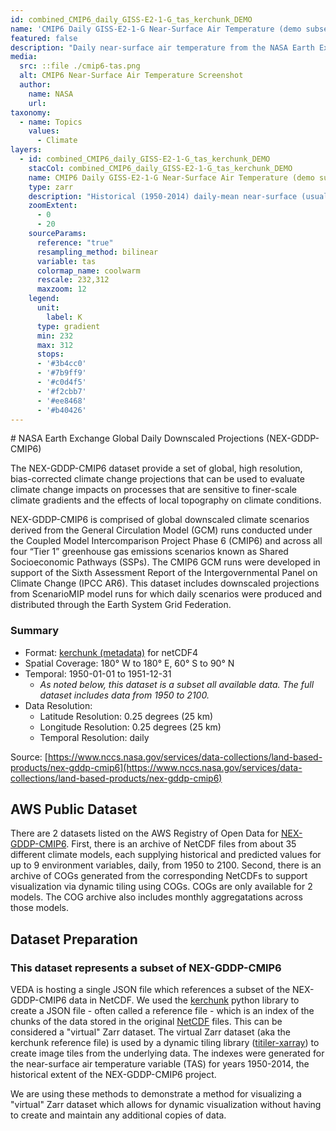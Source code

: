 ```yaml
---
id: combined_CMIP6_daily_GISS-E2-1-G_tas_kerchunk_DEMO
name: 'CMIP6 Daily GISS-E2-1-G Near-Surface Air Temperature (demo subset)'
featured: false
description: "Daily near-surface air temperature from the NASA Earth Exchange Global Daily Downscaled Projections (NEX-GDDP-CMIP6) Project."
media:
  src: ::file ./cmip6-tas.png
  alt: CMIP6 Near-Surface Air Temperature Screenshot
  author:
    name: NASA
    url: 
taxonomy:
  - name: Topics
    values:
      - Climate
layers:
  - id: combined_CMIP6_daily_GISS-E2-1-G_tas_kerchunk_DEMO
    stacCol: combined_CMIP6_daily_GISS-E2-1-G_tas_kerchunk_DEMO
    name: CMIP6 Daily GISS-E2-1-G Near-Surface Air Temperature (demo subset)
    type: zarr
    description: "Historical (1950-2014) daily-mean near-surface (usually, 2 meter) air temperature in Kelvin."
    zoomExtent:
      - 0
      - 20
    sourceParams:
      reference: "true"
      resampling_method: bilinear
      variable: tas
      colormap_name: coolwarm
      rescale: 232,312
      maxzoom: 12
    legend:
      unit: 
        label: K
      type: gradient
      min: 232
      max: 312
      stops:
      - '#3b4cc0'
      - '#7b9ff9'
      - '#c0d4f5'
      - '#f2cbb7'
      - '#ee8468'
      - '#b40426'
---
```


<Block>
<Prose>
# NASA Earth Exchange Global Daily Downscaled Projections (NEX-GDDP-CMIP6)

The NEX-GDDP-CMIP6 dataset provide a set of global, high resolution, bias-corrected climate change projections that can be used to evaluate climate change impacts on processes that are sensitive to finer-scale climate gradients and the effects of local topography on climate conditions.

NEX-GDDP-CMIP6 is comprised of global downscaled climate scenarios derived from the General Circulation Model (GCM) runs conducted under the Coupled Model Intercomparison Project Phase 6 (CMIP6) and across all four “Tier 1” greenhouse gas emissions scenarios known as Shared Socioeconomic Pathways (SSPs). The CMIP6 GCM runs were developed in support of the Sixth Assessment Report of the Intergovernmental Panel on Climate Change (IPCC AR6). This dataset includes downscaled projections from ScenarioMIP model runs for which daily scenarios were produced and distributed through the Earth System Grid Federation. 

### Summary

* Format: [kerchunk (metadata)](https://fsspec.github.io/kerchunk/) for netCDF4
* Spatial Coverage: 180° W to 180° E, 60° S to 90° N
* Temporal: 1950-01-01 to 1951-12-31
  * _As noted below, this dataset is a subset all available data. The full dataset includes data from 1950 to 2100._
* Data Resolution:
  * Latitude Resolution: 0.25 degrees (25 km)
  * Longitude Resolution: 0.25 degrees (25 km)
  * Temporal Resolution: daily

Source: [https://www.nccs.nasa.gov/services/data-collections/land-based-products/nex-gddp-cmip6](https://www.nccs.nasa.gov/services/data-collections/land-based-products/nex-gddp-cmip6)

## AWS Public Dataset

There are 2 datasets listed on the AWS Registry of Open Data for [NEX-GDDP-CMIP6](https://registry.opendata.aws/nex-gddp-cmip6/). First, there is an archive of NetCDF files from about 35 different climate models, each supplying historical and predicted values for up to 9 environment variables, daily, from 1950 to 2100. Second, there is an archive of COGs generated from the corresponding NetCDFs to support visualization via dynamic tiling using COGs. COGs are only available for 2 models. The COG archive also includes monthly aggregatations across those models.

## Dataset Preparation

### This dataset represents a subset of NEX-GDDP-CMIP6

VEDA is hosting a single JSON file which references a subset of the NEX-GDDP-CMIP6 data in NetCDF. We used the [kerchunk](https://fsspec.github.io/kerchunk/) python library to create a JSON file - often called a reference file - which is an index of the chunks of the data stored in the original [NetCDF](https://www.unidata.ucar.edu/software/netcdf/) files. This can be considered a "virtual" Zarr dataset. The virtual Zarr dataset (aka the kerchunk reference file) is used by a dynamic tiling library ([titiler-xarray](https://github.com/developmentseed/titiler-xarray)) to create image tiles from the underlying data. The indexes were generated for the near-surface air temperature variable (TAS) for years 1950-2014, the historical extent of the NEX-GDDP-CMIP6 project.

We are using these methods to demonstrate a method for visualizing a "virtual" Zarr dataset which allows for dynamic visualization without having to create and maintain any additional copies of data.

</Prose>
</Block>
